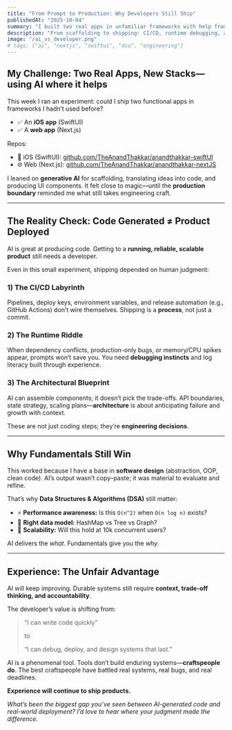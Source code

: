 ```yaml
---
title: "From Prompt to Production: Why Developers Still Ship"
publishedAt: "2025-10-04"
summary: "I built two real apps in unfamiliar frameworks with help from generative AI. Here’s what AI does well—and where engineering judgment still wins."
description: "From scaffolding to shipping: CI/CD, runtime debugging, and architecture remain human advantages—even when AI writes the first draft."
image: "/ai_vs_developer.png"
# tags: ["ai", "nextjs", "swiftui", "dsa", "engineering"]
---
```


## My Challenge: Two Real Apps, New Stacks—using AI where it helps

This week I ran an experiment: could I ship two functional apps in frameworks I hadn’t used before?

- ✅ An **iOS app** (SwiftUI)
- ✅ A **web app** (Next.js)

Repos:

- 📱 iOS (SwiftUI): [github.com/TheAnandThakkar/anandthakkar-swiftUI](https://github.com/TheAnandThakkar/anandthakkar-swiftUI)
- 🌐 Web (Next.js): [github.com/TheAnandThakkar/anandthakkar-nextJS](https://github.com/TheAnandThakkar/anandthakkar-nextJS)

I leaned on **generative AI** for scaffolding, translating ideas into code, and producing UI components. It felt close to magic—until the **production boundary** reminded me what still takes engineering craft.

---

## The Reality Check: Code Generated ≠ Product Deployed

AI is great at producing code. Getting to a **running, reliable, scalable product** still needs a developer.

Even in this small experiment, shipping depended on human judgment:

### 1) The CI/CD Labyrinth

Pipelines, deploy keys, environment variables, and release automation (e.g., GitHub Actions) don’t wire themselves. Shipping is a **process**, not just a commit.

### 2) The Runtime Riddle

When dependency conflicts, production-only bugs, or memory/CPU spikes appear, prompts won’t save you. You need **debugging instincts** and log literacy built through experience.

### 3) The Architectural Blueprint

AI can assemble components; it doesn’t pick the trade-offs. API boundaries, state strategy, scaling plans—**architecture** is about anticipating failure and growth with context.

These are not just coding steps; they’re **engineering decisions**.

---

## Why Fundamentals Still Win

This worked because I have a base in **software design** (abstraction, OOP, clean code). AI’s output wasn’t copy–paste; it was material to evaluate and refine.

That’s why **Data Structures & Algorithms (DSA)** still matter:

- ⚡ **Performance awareness:** Is this `O(n^2)` when `O(n log n)` exists?
- 🧩 **Right data model:** HashMap vs Tree vs Graph?
- 🚀 **Scalability:** Will this hold at 10k concurrent users?

AI delivers the _what_. Fundamentals give you the _why_.

---

## Experience: The Unfair Advantage

AI will keep improving. Durable systems still require **context, trade-off thinking, and accountability**.

The developer’s value is shifting from:

> “I can write code quickly”
>
> to
>
> “I can debug, deploy, and design systems that last.”

AI is a phenomenal tool. Tools don’t build enduring systems—**craftspeople do**. The best craftspeople have battled real systems, real bugs, and real deadlines.

**Experience will continue to ship products.**

_What’s been the biggest gap you’ve seen between AI-generated code and real-world deployment? I’d love to hear where your judgment made the difference._
